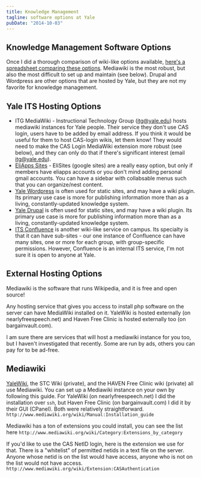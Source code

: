 ```yaml
---
title: Knowledge Management
tagline: software options at Yale
pubDate: "2014-10-03"
---
```


## Knowledge Management Software Options

Once I did a thorough comparison of wiki-like options available, [here's a spreadsheet comparing these options](https://docs.google.com/a/yale.edu/spreadsheet/ccc?key=0AopzqThqXEKfdEZwLTdPTHpBVk1FRGVLRHAybTN1U0E&usp=drive_web#gid=0). Mediawiki is the most robust, but also the most difficult to set up and maintain (see below). Drupal and Wordpress are other options that are hosted by Yale, but they are not my favorite for knowledge management.

## Yale ITS Hosting Options

- ITG MediaWiki - Instructional Technology Group (itg@yale.edu) hosts mediawiki instances for Yale people. Their service they don't use CAS login, users have to be added by email address. If you think it would be useful for them to host CAS-login wikis, let them know! They would need to make the CAS Login MediaWiki extension more robust (see below), and they can only do that if there's significant interest (email itg@yale.edu).
- [EliApps Sites](https://sites.google.com/a/yale.edu/) - EliSites (google sites) are a really easy option, but only if members have eliapps accounts or you don't mind adding personal gmail accounts. You can have a sidebar with collabsable menus such that you can organize/nest content.
- [Yale Wordpress](http://commons.yale.edu/) is often used for static sites, and may have a wiki plugin. Its primary use case is more for publishing information more than as a living, constantly-updated knowledge system.
- [Yale Drupal](http://yalesites.yale.edu) is often used for static sites, and may have a wiki plugin. Its primary use case is more for publishing information more than as a living, constantly-updated knowledge system.
- [ITS Confluence](http://isa.its.yale.edu/confluence/) is another wiki-like service on campus. Its specialty is that it can have sub-sites - our one instance of Confluence can have many sites, one or more for each group, with group-specific permissions. However, Confluence is an internal ITS service, I'm not sure it is open to anyone at Yale.

## External Hosting Options

Mediawiki is the software that runs Wikipedia, and it is free and open source!

Any hosting service that gives you access to install php software on the server can have MediaWiki installed on it. YaleWiki is hosted externally (on nearlyfreespeech.net) and Haven Free Clinic is hosted externally too (on bargainvault.com).

I am sure there are services that will host a mediawiki instance for you too, but I haven't investigated that recently. Some are run by ads, others you can pay for to be ad-free.

## Mediawiki

[YaleWiki](http://yalewiki.org), the STC Wiki (private), and the HAVEN Free Clinic wiki (private) all use Mediawiki. You can set up a Mediawiki instance on your own by following this guide. For YaleWiki (on nearlyfreespeech.net) I did the installation over `ssh`, but Haven Free Clinic (on bargainvault.com) I did it by their GUI (CPanel). Both were relatively straightforward. `http://www.mediawiki.org/wiki/Manual:Installation_guide`

Mediawiki has a ton of extensions you could install, you can see the list here `http://www.mediawiki.org/wiki/Category:Extensions_by_category`

If you'd like to use the CAS NetID login, here is the extension we use for that. There is a "whitelist" of permitted netids in a text file on the server. Anyone whose netid is on the list would have access, anyone who is not on the list would not have access. `http://www.mediawiki.org/wiki/Extension:CASAuthentication`
